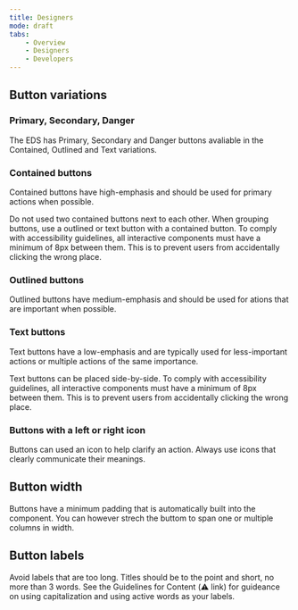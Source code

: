 ```yaml
---
title: Designers
mode: draft
tabs:
    - Overview
    - Designers
    - Developers 
---
```


<!-- 
This will be the same for finding all compoennts in Figma. Rebecca, Should we just have a section in getting started on how to find components. Then we dont need to repeat ourselves 100x and can write here about Figma only if there is something 'strange' about the component in Figma that needs to be pointed out. 

Buttons in Figma

* In the left sidebar, choose the tab Assets
    * :warning: Image example like: https://i.imgur.com/cyt9T1Q.png
* You can then scroll to find Buttons or search for them. 
* Once you have found it, click and drag it out to the Frame you need it on.
* Do not change the colors or layouts. 
	* Only edit the Button text. 
	* If using a Button with an icon, replace the `Icon Placeholder` with the icon needed.
-->

## Button variations


### Primary, Secondary, Danger

The EDS has Primary, Secondary and Danger buttons avaliable in the Contained, Outlined and Text variations. 


### Contained buttons

Contained buttons have high-emphasis and should be used for primary actions when possible. 

Do not used two contained buttons next to each other. When grouping buttons, use a outlined or text button with a contained button. 
To comply with accessibility guidelines, all interactive components must have a minimum of 8px between them. This is to prevent users from accidentally clicking the wrong place. 


### Outlined buttons

Outlined buttons have medium-emphasis and should be used for ations that are important when possible. 


### Text buttons

Text buttons have a low-emphasis and are typically used for less-important actions or multiple actions of the same importance. 

Text buttons can be placed side-by-side. To comply with accessibility guidelines, all interactive components must have a minimum of 8px between them. This is to prevent users from accidentally clicking the wrong place. 


### Buttons with a left or right icon
Buttons can used an icon to help clarify an action. Always use icons that clearly communicate their meanings. 


## Button width

Buttons have a minimum padding that is automatically built into the component. You can however strech the buttom to span one or multiple columns in width. 


## Button labels
Avoid labels that are too long. Titles should be to the point and short, no more than 3 words. 
See the Guidelines for Content (:warning: link) for guideance on using capitalization and using active words as your labels. 
